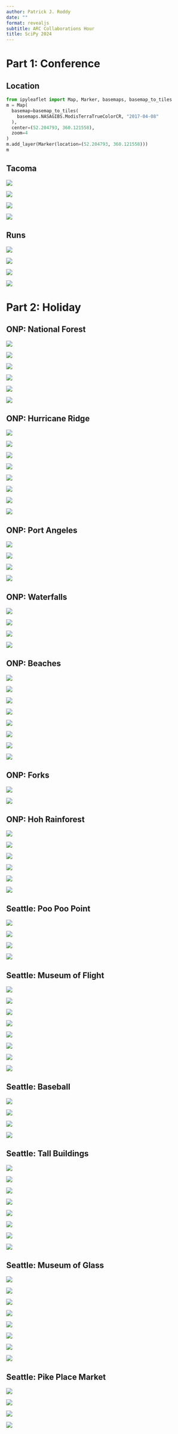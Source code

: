 ```yaml
---
author: Patrick J. Roddy
date: ""
format: revealjs
subtitle: ARC Collaborations Hour
title: SciPy 2024
---
```


# Part 1: Conference

## Location

```python
from ipyleaflet import Map, Marker, basemaps, basemap_to_tiles
m = Map(
  basemap=basemap_to_tiles(
    basemaps.NASAGIBS.ModisTerraTrueColorCR, "2017-04-08"
  ),
  center=(52.204793, 360.121558),
  zoom=4
)
m.add_layer(Marker(location=(52.204793, 360.121558)))
m
```

## Tacoma

::: {.r-hstack}

::: {.r-stack}

![](figures/conference/other/1.jpg){.fragment}

![](figures/conference/other/2.jpg){.fragment}

:::

::: {.r-stack}

![](figures/conference/other/3.jpg){.fragment}

![](figures/conference/other/4.jpg){.fragment}

:::

:::

## Runs

::: {.r-hstack}

::: {.r-stack}

![](figures/conference/runs/1.jpg){.fragment}

![](figures/conference/runs/2.jpg){.fragment}

:::

::: {.r-stack}

![](figures/conference/runs/3.jpg){.fragment}

![](figures/conference/runs/4.jpg){.fragment}

:::

:::

# Part 2: Holiday

## ONP: National Forest

::: {.r-hstack}

::: {.r-stack}

![](figures/olympic-national-park/national-forest/1.jpg){.fragment}

![](figures/olympic-national-park/national-forest/2.jpg){.fragment}

![](figures/olympic-national-park/national-forest/3.jpg){.fragment}

:::

::: {.r-stack}

![](figures/olympic-national-park/national-forest/4.jpg){.fragment}

![](figures/olympic-national-park/national-forest/5.jpg){.fragment}

![](figures/olympic-national-park/national-forest/6.jpg){.fragment}

:::

:::

## ONP: Hurricane Ridge

::: {.r-hstack}

::: {.r-stack}

![](figures/olympic-national-park/hurricane-ridge/1.jpg){.fragment}

![](figures/olympic-national-park/hurricane-ridge/2.jpg){.fragment}

![](figures/olympic-national-park/hurricane-ridge/3.jpg){.fragment}

![](figures/olympic-national-park/hurricane-ridge/4.jpg){.fragment}

:::

::: {.r-stack}

![](figures/olympic-national-park/hurricane-ridge/5.jpg){.fragment}

![](figures/olympic-national-park/hurricane-ridge/6.jpg){.fragment}

![](figures/olympic-national-park/hurricane-ridge/7.jpg){.fragment}

![](figures/olympic-national-park/hurricane-ridge/8.jpg){.fragment}

:::

:::

## ONP: Port Angeles

::: {.r-hstack}

::: {.r-stack}

![](figures/olympic-national-park/port-angeles/1.jpg){.fragment}

![](figures/olympic-national-park/port-angeles/2.jpg){.fragment}

:::

::: {.r-stack}

![](figures/olympic-national-park/port-angeles/3.jpg){.fragment}

![](figures/olympic-national-park/port-angeles/4.jpg){.fragment}

:::

:::

## ONP: Waterfalls

::: {.r-hstack}

::: {.r-stack}

![](figures/olympic-national-park/waterfalls/1.jpg){.fragment}

![](figures/olympic-national-park/waterfalls/2.jpg){.fragment}

:::

::: {.r-stack}

![](figures/olympic-national-park/waterfalls/3.jpg){.fragment}

![](figures/olympic-national-park/waterfalls/4.jpg){.fragment}

:::

:::

## ONP: Beaches

::: {.r-hstack}

::: {.r-stack}

![](figures/olympic-national-park/beaches/1.jpg){.fragment}

![](figures/olympic-national-park/beaches/2.jpg){.fragment}

![](figures/olympic-national-park/beaches/3.jpg){.fragment}

![](figures/olympic-national-park/beaches/4.jpg){.fragment}

:::

::: {.r-stack}

![](figures/olympic-national-park/beaches/5.jpg){.fragment}

![](figures/olympic-national-park/beaches/6.jpg){.fragment}

![](figures/olympic-national-park/beaches/7.jpg){.fragment}

![](figures/olympic-national-park/beaches/8.jpg){.fragment}

:::

:::

## ONP: Forks

::: {.r-hstack}

![](figures/olympic-national-park/forks/1.jpg){.fragment}

![](figures/olympic-national-park/forks/2.jpg){.fragment}

:::

## ONP: Hoh Rainforest

::: {.r-hstack}

::: {.r-stack}

![](figures/olympic-national-park/hoh-rainforest/1.jpg){.fragment}

![](figures/olympic-national-park/hoh-rainforest/2.jpg){.fragment}

![](figures/olympic-national-park/hoh-rainforest/3.jpg){.fragment}

:::

::: {.r-stack}

![](figures/olympic-national-park/hoh-rainforest/4.jpg){.fragment}

![](figures/olympic-national-park/hoh-rainforest/5.jpg){.fragment}

![](figures/olympic-national-park/hoh-rainforest/6.jpg){.fragment}

:::

:::

## Seattle: Poo Poo Point

::: {.r-hstack}

::: {.r-stack}

![](figures/seattle/poo-poo-point/1.jpg){.fragment}

![](figures/seattle/poo-poo-point/2.jpg){.fragment}

:::

::: {.r-stack}

![](figures/seattle/poo-poo-point/3.jpg){.fragment}

![](figures/seattle/poo-poo-point/4.jpg){.fragment}

:::

:::

## Seattle: Museum of Flight

::: {.r-hstack}

::: {.r-stack}

![](figures/seattle/museum-of-flight/1.jpg){.fragment}

![](figures/seattle/museum-of-flight/2.jpg){.fragment}

![](figures/seattle/museum-of-flight/3.jpg){.fragment}

![](figures/seattle/museum-of-flight/4.jpg){.fragment}

:::

::: {.r-stack}

![](figures/seattle/museum-of-flight/5.jpg){.fragment}

![](figures/seattle/museum-of-flight/6.jpg){.fragment}

![](figures/seattle/museum-of-flight/7.jpg){.fragment}

![](figures/seattle/museum-of-flight/8.jpg){.fragment}

:::

:::

## Seattle: Baseball

::: {.r-hstack}

::: {.r-stack}

![](figures/seattle/baseball/1.jpg){.fragment}

![](figures/seattle/baseball/2.jpg){.fragment}

:::

::: {.r-stack}

![](figures/seattle/baseball/3.jpg){.fragment}

![](figures/seattle/baseball/4.jpg){.fragment}

:::

:::

## Seattle: Tall Buildings

::: {.r-hstack}

::: {.r-stack}

![](figures/seattle/tall-buildings/1.jpg){.fragment}

![](figures/seattle/tall-buildings/2.jpg){.fragment}

![](figures/seattle/tall-buildings/3.jpg){.fragment}

![](figures/seattle/tall-buildings/4.jpg){.fragment}

:::

::: {.r-stack}

![](figures/seattle/tall-buildings/5.jpg){.fragment}

![](figures/seattle/tall-buildings/6.jpg){.fragment}

![](figures/seattle/tall-buildings/7.jpg){.fragment}

![](figures/seattle/tall-buildings/8.jpg){.fragment}

:::

:::

## Seattle: Museum of Glass

::: {.r-hstack}

::: {.r-stack}

![](figures/seattle/museum-of-glass/1.jpg){.fragment}

![](figures/seattle/museum-of-glass/2.jpg){.fragment}

![](figures/seattle/museum-of-glass/3.jpg){.fragment}

![](figures/seattle/museum-of-glass/4.jpg){.fragment}

:::

::: {.r-stack}

![](figures/seattle/museum-of-glass/5.jpg){.fragment}

![](figures/seattle/museum-of-glass/6.jpg){.fragment}

![](figures/seattle/museum-of-glass/7.jpg){.fragment}

![](figures/seattle/museum-of-glass/8.jpg){.fragment}

:::

:::

## Seattle: Pike Place Market

::: {.r-hstack}

::: {.r-stack}

![](figures/seattle/pike-place-market/1.jpg){.fragment}

![](figures/seattle/pike-place-market/2.jpg){.fragment}

:::

::: {.r-stack}

![](figures/seattle/pike-place-market/3.jpg){.fragment}

![](figures/seattle/pike-place-market/4.jpg){.fragment}

:::

:::
